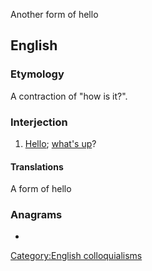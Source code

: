 Another form of hello

==English==

===Etymology===
A contraction of "how is it?".

===Interjection===
{{en-interj}}

# {{lb|en|slang|South Africa|Hawaii}} [[hello|Hello]]; [[what's up]]?

====Translations====
{{trans-see|what's up}}
A form of hello

===Anagrams===
* {{anagrams|en|howitz}}

[[Category:English colloquialisms]]